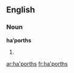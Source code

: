 ==English==

===Noun===
'''ha’porths''' {{p}}

# {{plural of|[[ha'porth#English|ha’porth]]}}

[[ar:ha'porths]]
[[fr:ha'porths]]